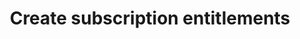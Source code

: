 ---
openapi: "POST /subscriptions/{code}/entitlements"
authMethod: "bearer"
title: "Create subscription entitlements"
---